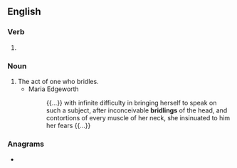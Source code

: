 ==English==

===Verb===
{{head|en|verb form}}

# {{present participle of|en|bridle|nocat=1}}

===Noun===
{{en-noun}}

# The act of one who bridles.
#* Maria Edgeworth
#*: {{...}} with infinite difficulty in bringing herself to speak on such a subject, after inconceivable '''bridlings''' of the head, and contortions of every muscle of her neck, she insinuated to him her fears {{...}}

===Anagrams===
* {{anagrams|en|a=bdgiilnr|birdling}}